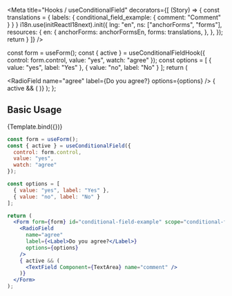 

<Meta
  title="Hooks / useConditionalField"
  decorators={[
    (Story) => {
      const translations = {
        labels: {
          conditional_field_example: {
            comment: "Comment"
          }
        }
      }
      i18n.use(initReactI18next).init({
        lng: "en",
        ns: ["anchorForms", "forms"],
        resources: {
          en: {
            anchorForms: anchorFormsEn,
            forms: translations,
          },
        },
      });
      return <Story />
    }
  ]}
/>

  const form = useForm();
  const { active } = useConditionalFieldHook({ control: form.control, value: "yes", watch: "agree" });
  const options = [
    { value: "yes", label: "Yes" },
    { value: "no", label: "No" }
  ];
  return (
    <Form form={form} id="conditional-field-example" scope="conditional-field-example">
      <RadioField
        name="agree"
        label={<Label>Do you agree?</Label>}
        options={options}
      />
      { active && (
        <TextField Component={TextArea} name="comment" />
      )}
    </Form>
  );
};

## Basic Usage

<Story name="useConditionalField">
  {Template.bind({})}
</Story>

```jsx
const form = useForm();
const { active } = useConditionalField({
  control: form.control,
  value: "yes",
  watch: "agree"
});

const options = [
  { value: "yes", label: "Yes" },
  { value: "no", label: "No" }
];

return (
  <Form form={form} id="conditional-field-example" scope="conditional-field-example">
    <RadioField
      name="agree"
      label={<Label>Do you agree?</Label>}
      options={options}
    />
    { active && (
      <TextField Component={TextArea} name="comment" />
    )}
  </Form>
);
```
